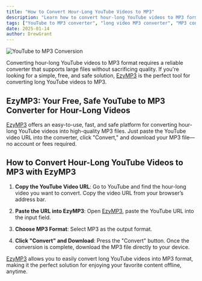 ```yaml
---
title: "How to Convert Hour-Long YouTube Videos to MP3"
description: "Learn how to convert hour-long YouTube videos to MP3 format using a reliable and safe converter. Discover the easiest way to enjoy your favorite long videos offline."
tags: ["YouTube to MP3 converter", "long video MP3 converter", "MP3 conversion"]
date: 2025-01-14
author: DrewGrant
---
```


![YouTube to MP3 Conversion](/assets/images/blog/illustration-youtube-to-mp3-converter.webp)

Converting hour-long YouTube videos to MP3 format requires a reliable converter that supports large files without sacrificing quality. If you're looking for a simple, free, and safe solution, [EzyMP3](/) is the perfect tool for converting long YouTube videos to MP3.

## EzyMP3: Your Free, Safe YouTube to MP3 Converter for Hour-Long Videos

[EzyMP3](/) offers an easy-to-use, fast, and safe platform for converting hour-long YouTube videos into high-quality MP3 files. Just paste the YouTube video URL into the converter, click "Convert," and download your MP3 file—no account or fees required.

## How to Convert Hour-Long YouTube Videos to MP3 with EzyMP3

1. **Copy the YouTube Video URL**: Go to YouTube and find the hour-long video you want to convert. Copy the video URL from your browser’s address bar.

2. **Paste the URL into EzyMP3**: Open [EzyMP3](/), paste the YouTube URL into the input field.

3. **Choose MP3 Format**: Select MP3 as the output format.

4. **Click "Convert" and Download**: Press the "Convert" button. Once the conversion is complete, download the MP3 file directly to your device.

[EzyMP3](/) allows you to easily convert long YouTube videos into MP3 format, making it the perfect solution for enjoying your favorite content offline, anytime.

